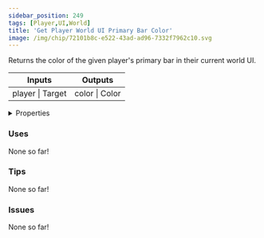 ```yaml
---
sidebar_position: 249
tags: [Player,UI,World]
title: 'Get Player World UI Primary Bar Color'
image: /img/chip/72101b8c-e522-43ad-ad96-7332f7962c10.svg
---
```


Returns the color of the given player's primary bar in their current world UI.



<IChip uuid="72101b8c-e522-43ad-ad96-7332f7962c10"/>

<table><thead><tr><th>Inputs</th><th>Outputs</th></tr></thead><tbody><tr><td>player | Target</td><td>color | Color</td></tr></tbody></table>

<details>
  <summary>Properties</summary>
  <div>
    <div>
    <table>
      <tbody>
        <tr>
          <td>Is beta required?</td>
          <td>No</td>
        </tr>
        <tr>
          <td>Is chip a trolling risk?</td>
          <td>No</td>
        </tr>
        <tr>
          <td>Is chip a role assignment risk?</td>
          <td>No</td>
        </tr>
        <tr>
          <td>Chip UUID</td>
          <td>72101b8c-e522-43ad-ad96-7332f7962c10</td>
        </tr>
        <tr>
          <td>Room availability</td>
          <td>Available everywhere</td>
        </tr>
      </tbody>
    </table>
    </div>
  </div>
</details>

### Uses

None so far!

### Tips

None so far!

### Issues

None so far!